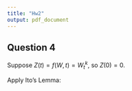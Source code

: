 ```yaml
---
title: "Hw2"
output: pdf_document
---
```



## Question 4

Suppose $Z(t) = f(W,t) = W_t^k$, so $Z(0) = 0$.

\vspace{\baselineskip}

Apply Ito's Lemma:
\begin{align*}
dZ &= \frac{\partial f}{\partial t} + \frac{\partial f}{\partial W}dW + \frac{1}{2}\frac{\partial^2 f}{\partial W^2}(dW)^2\\
&= kW_t^{k-1}dW + \frac{1}{2}k(k-1)W_t^{k-2}dt\\
Z(t) &= k\int_{0}^{t} W_s^{k-1}dW_s + \frac{1}{2}k(k-1)\int_{0}^{t} W_s^{k-2}ds + Z(0)\\
E(Z(t)) &= kE(\int_{0}^{t} W_s^{k-1}dW_s) + \frac{1}{2}k(k-1)\int_{0}^{t} E(W_s^{k-2})ds\\
E(W_t^k) &= 0 + \frac{1}{2}k(k-1)\int_{0}^{t} \beta_{k-2}(s)ds\\
\beta_k(t) &= \frac{1}{2}k(k-1)\int_{0}^{t} \beta_{k-2}(s)ds\\
\end{align*}
